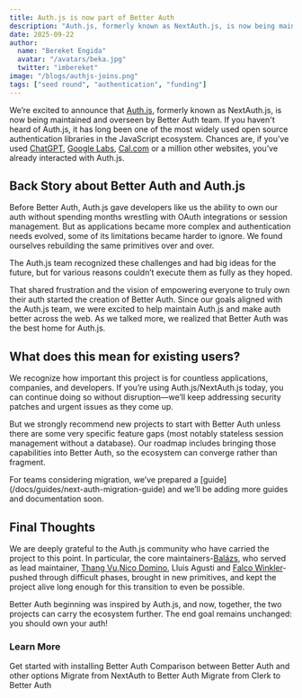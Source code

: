 ```yaml
---
title: Auth.js is now part of Better Auth
description: "Auth.js, formerly known as NextAuth.js, is now being maintained and overseen by Better Auth team"
date: 2025-09-22
author:
  name: "Bereket Engida"
  avatar: "/avatars/beka.jpg"
  twitter: "imbereket"
image: "/blogs/authjs-joins.png"
tags: ["seed round", "authentication", "funding"]
---
```


We’re excited to announce that [Auth.js](https://authjs.dev), formerly known as NextAuth.js, is now being maintained and overseen by Better Auth team. If you haven't heard of Auth.js, it has long been one of the most widely used open source authentication libraries in the JavaScript ecosystem. Chances are, if you’ve used [ChatGPT](https://chatgpt.com), [Google Labs](https://labs.google), [Cal.com](https://cal.com) or a million other websites, you’ve already interacted with Auth.js.  

## Back Story about Better Auth and Auth.js

Before Better Auth, Auth.js gave developers like us the ability to own our auth without spending months wrestling with OAuth integrations or session management. But as applications became more complex and authentication needs evolved, some of its limitations became harder to ignore. We found ourselves rebuilding the same primitives over and over.

The Auth.js team recognized these challenges and had big ideas for the future, but for various reasons couldn’t execute them as fully as they hoped.

That shared frustration and the vision of empowering everyone to truly own their auth started the creation of Better Auth. Since our goals aligned with the Auth.js team, we were excited to help maintain Auth.js and make auth better across the web. As we talked more, we realized that Better Auth was the best home for Auth.js.

## What does this mean for existing users?

We recognize how important this project is for countless applications, companies, and developers. If you’re using Auth.js/NextAuth.js today, you can continue doing so without disruption—we’ll keep addressing security patches and urgent issues as they come up.

But we strongly recommend new projects to start with Better Auth unless there are some very specific feature gaps (most notably stateless session management without a database). Our roadmap includes bringing those capabilities into Better Auth, so the ecosystem can converge rather than fragment.

<Callout>
For teams considering migration, we’ve prepared a [guide](/docs/guides/next-auth-migration-guide) and we’ll be adding more guides and documentation soon.
</Callout>

## Final Thoughts

We are deeply grateful to the Auth.js community who have carried the project to this point. In particular, the core maintainers-[Balázs](https://x.com/balazsorban44), who served as lead maintainer, [Thang Vu](https://x.com/thanghvu),[Nico Domino](https://ndo.dev), Lluis Agusti and [Falco Winkler](https://github.com/falcowinkler)-pushed through difficult phases, brought in new primitives, and kept the project alive long enough for this transition to even be possible.

Better Auth beginning was inspired by Auth.js, and now, together, the two projects can carry the ecosystem further. The end goal remains unchanged: you should own your auth!

### Learn More

<Cards>
  <Card
    href="https://www.better-auth.com/docs/introduction"
    title="Better Auth Setup"
  >
    Get started with installing Better Auth
  </Card>
    <Card
    href="https://www.better-auth.com/docs/comparison"
    title="Comparison"
  >
    Comparison between Better Auth and other options
  </Card>
  <Card
    href="https://www.better-auth.com/docs/guides/next-auth-migration-guide"
    title="NextAuth Migration Guide"
  >
    Migrate from NextAuth to Better Auth
  </Card>
  <Card
    href="https://www.better-auth.com/docs/guides/clerk-migration-guide"
    title="Clerk Migration Guide"
  >
    Migrate from Clerk to Better Auth
  </Card>
</Cards>
